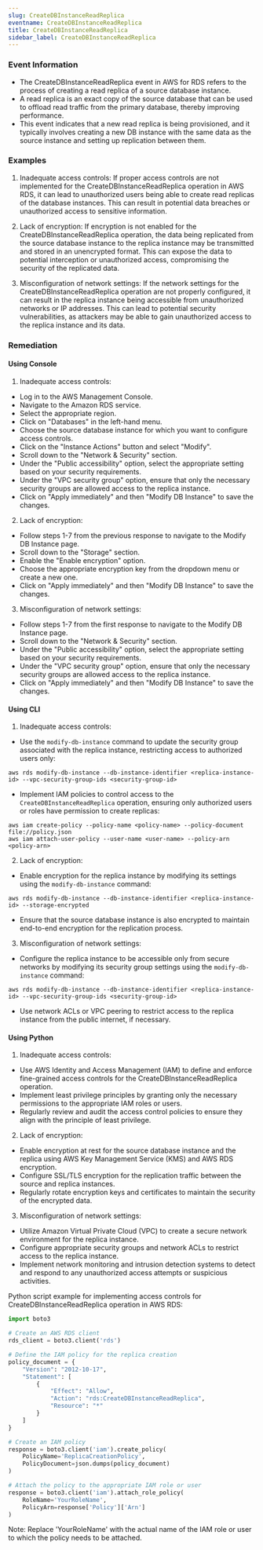 ```yaml
--- 
slug: CreateDBInstanceReadReplica
eventname: CreateDBInstanceReadReplica
title: CreateDBInstanceReadReplica
sidebar_label: CreateDBInstanceReadReplica
---
```

                       
### Event Information

- The CreateDBInstanceReadReplica event in AWS for RDS refers to the process of creating a read replica of a source database instance.
- A read replica is an exact copy of the source database that can be used to offload read traffic from the primary database, thereby improving performance.
- This event indicates that a new read replica is being provisioned, and it typically involves creating a new DB instance with the same data as the source instance and setting up replication between them.


### Examples

1. Inadequate access controls: If proper access controls are not implemented for the CreateDBInstanceReadReplica operation in AWS RDS, it can lead to unauthorized users being able to create read replicas of the database instances. This can result in potential data breaches or unauthorized access to sensitive information.

2. Lack of encryption: If encryption is not enabled for the CreateDBInstanceReadReplica operation, the data being replicated from the source database instance to the replica instance may be transmitted and stored in an unencrypted format. This can expose the data to potential interception or unauthorized access, compromising the security of the replicated data.

3. Misconfiguration of network settings: If the network settings for the CreateDBInstanceReadReplica operation are not properly configured, it can result in the replica instance being accessible from unauthorized networks or IP addresses. This can lead to potential security vulnerabilities, as attackers may be able to gain unauthorized access to the replica instance and its data.

### Remediation

#### Using Console

1. Inadequate access controls:
- Log in to the AWS Management Console.
- Navigate to the Amazon RDS service.
- Select the appropriate region.
- Click on "Databases" in the left-hand menu.
- Choose the source database instance for which you want to configure access controls.
- Click on the "Instance Actions" button and select "Modify".
- Scroll down to the "Network & Security" section.
- Under the "Public accessibility" option, select the appropriate setting based on your security requirements.
- Under the "VPC security group" option, ensure that only the necessary security groups are allowed access to the replica instance.
- Click on "Apply immediately" and then "Modify DB Instance" to save the changes.

2. Lack of encryption:
- Follow steps 1-7 from the previous response to navigate to the Modify DB Instance page.
- Scroll down to the "Storage" section.
- Enable the "Enable encryption" option.
- Choose the appropriate encryption key from the dropdown menu or create a new one.
- Click on "Apply immediately" and then "Modify DB Instance" to save the changes.

3. Misconfiguration of network settings:
- Follow steps 1-7 from the first response to navigate to the Modify DB Instance page.
- Scroll down to the "Network & Security" section.
- Under the "Public accessibility" option, select the appropriate setting based on your security requirements.
- Under the "VPC security group" option, ensure that only the necessary security groups are allowed access to the replica instance.
- Click on "Apply immediately" and then "Modify DB Instance" to save the changes.

#### Using CLI

1. Inadequate access controls:
- Use the `modify-db-instance` command to update the security group associated with the replica instance, restricting access to authorized users only:
```
aws rds modify-db-instance --db-instance-identifier <replica-instance-id> --vpc-security-group-ids <security-group-id>
```
- Implement IAM policies to control access to the `CreateDBInstanceReadReplica` operation, ensuring only authorized users or roles have permission to create replicas:
```
aws iam create-policy --policy-name <policy-name> --policy-document file://policy.json
aws iam attach-user-policy --user-name <user-name> --policy-arn <policy-arn>
```

2. Lack of encryption:
- Enable encryption for the replica instance by modifying its settings using the `modify-db-instance` command:
```
aws rds modify-db-instance --db-instance-identifier <replica-instance-id> --storage-encrypted
```
- Ensure that the source database instance is also encrypted to maintain end-to-end encryption for the replication process.

3. Misconfiguration of network settings:
- Configure the replica instance to be accessible only from secure networks by modifying its security group settings using the `modify-db-instance` command:
```
aws rds modify-db-instance --db-instance-identifier <replica-instance-id> --vpc-security-group-ids <security-group-id>
```
- Use network ACLs or VPC peering to restrict access to the replica instance from the public internet, if necessary.

#### Using Python

1. Inadequate access controls:
- Use AWS Identity and Access Management (IAM) to define and enforce fine-grained access controls for the CreateDBInstanceReadReplica operation.
- Implement least privilege principles by granting only the necessary permissions to the appropriate IAM roles or users.
- Regularly review and audit the access control policies to ensure they align with the principle of least privilege.

2. Lack of encryption:
- Enable encryption at rest for the source database instance and the replica using AWS Key Management Service (KMS) and AWS RDS encryption.
- Configure SSL/TLS encryption for the replication traffic between the source and replica instances.
- Regularly rotate encryption keys and certificates to maintain the security of the encrypted data.

3. Misconfiguration of network settings:
- Utilize Amazon Virtual Private Cloud (VPC) to create a secure network environment for the replica instance.
- Configure appropriate security groups and network ACLs to restrict access to the replica instance.
- Implement network monitoring and intrusion detection systems to detect and respond to any unauthorized access attempts or suspicious activities.

Python script example for implementing access controls for CreateDBInstanceReadReplica operation in AWS RDS:

```python
import boto3

# Create an AWS RDS client
rds_client = boto3.client('rds')

# Define the IAM policy for the replica creation
policy_document = {
    "Version": "2012-10-17",
    "Statement": [
        {
            "Effect": "Allow",
            "Action": "rds:CreateDBInstanceReadReplica",
            "Resource": "*"
        }
    ]
}

# Create an IAM policy
response = boto3.client('iam').create_policy(
    PolicyName='ReplicaCreationPolicy',
    PolicyDocument=json.dumps(policy_document)
)

# Attach the policy to the appropriate IAM role or user
response = boto3.client('iam').attach_role_policy(
    RoleName='YourRoleName',
    PolicyArn=response['Policy']['Arn']
)
```

Note: Replace 'YourRoleName' with the actual name of the IAM role or user to which the policy needs to be attached.


 
